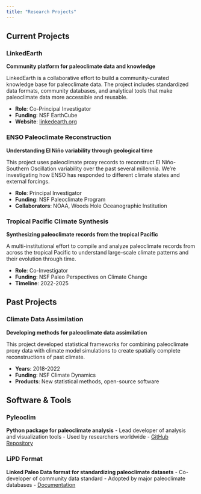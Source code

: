 ```yaml
---
title: "Research Projects"
---
```


## Current Projects

### LinkedEarth
::: {.project-card}
**Community platform for paleoclimate data and knowledge**

LinkedEarth is a collaborative effort to build a community-curated knowledge base for paleoclimate data. The project includes standardized data formats, community databases, and analytical tools that make paleoclimate data more accessible and reusable.

- **Role**: Co-Principal Investigator
- **Funding**: NSF EarthCube
- **Website**: [linkedearth.org](https://linkedearth.org)
:::

### ENSO Paleoclimate Reconstruction
::: {.project-card}
**Understanding El Niño variability through geological time**

This project uses paleoclimate proxy records to reconstruct El Niño-Southern Oscillation variability over the past several millennia. We're investigating how ENSO has responded to different climate states and external forcings.

- **Role**: Principal Investigator  
- **Funding**: NSF Paleoclimate Program
- **Collaborators**: NOAA, Woods Hole Oceanographic Institution
:::

### Tropical Pacific Climate Synthesis
::: {.project-card}
**Synthesizing paleoclimate records from the tropical Pacific**

A multi-institutional effort to compile and analyze paleoclimate records from across the tropical Pacific to understand large-scale climate patterns and their evolution through time.

- **Role**: Co-Investigator
- **Funding**: NSF Paleo Perspectives on Climate Change
- **Timeline**: 2022-2025
:::

## Past Projects

### Climate Data Assimilation
::: {.project-card}
**Developing methods for paleoclimate data assimilation**

This project developed statistical frameworks for combining paleoclimate proxy data with climate model simulations to create spatially complete reconstructions of past climate.

- **Years**: 2018-2022
- **Funding**: NSF Climate Dynamics
- **Products**: New statistical methods, open-source software
:::

## Software & Tools

### Pyleoclim
**Python package for paleoclimate analysis**
- Lead developer of analysis and visualization tools
- Used by researchers worldwide
- [GitHub Repository](https://github.com/LinkedEarth/Pyleoclim_util)

### LiPD Format
**Linked Paleo Data format for standardizing paleoclimate datasets**
- Co-developer of community data standard
- Adopted by major paleoclimate databases
- [Documentation](https://lipd.net)